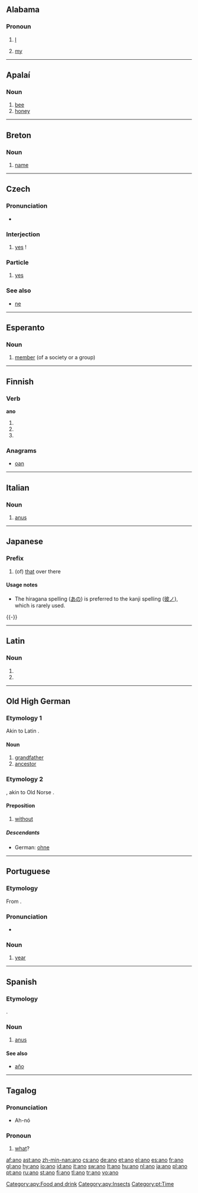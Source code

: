 {{see|año}}
==Alabama==

===Pronoun===
{{infl|akz|pronoun}}

# {{context|personal pronoun}} [[I]]
# {{context|possesive pronoun}} [[my]]

----

==Apalaí==

===Noun===
{{infl|apy|noun}}

# [[bee]]
# [[honey]]

[[Category:apy:Food and drink]]
[[Category:apy:Insects]]

----

==Breton==

===Noun===
{{infl|br|noun|g=m}}

# [[name]]

----

==Czech==

===Pronunciation===
*{{audio|Cs-ano.ogg|audio}}

===Interjection===
{{infl|cs|interjection}}

# [[yes]] !

===Particle===
{{infl|cs|particle}}

# [[yes]]

===See also===
* [[ne]]

----

==Esperanto==

===Noun===
{{eo-noun}}

# [[member]] (of a society or a group)

----

==Finnish==

===Verb===
'''ano'''

# {{fi-form of|anoa|type=verb|mood=indicative|tense=present connegative}}
# {{fi-form of|anoa|type=verb|pr=second-person|pl=singular|mood=imperative|tense=present}}
# {{fi-form of|anoa|type=verb|pr=second-person|pl=singular|mood=imperative|tense=present connegative}}

===Anagrams===
*[[oan#Finnish|oan]]

----

==Italian==

===Noun===
{{it-noun|an|m|o|i}}

# [[anus]]

----

==Japanese==
{{Japanese demonstratives}}
===Prefix===
{{ja-pos|r|prefix|hira=あの|kanji=彼ノ}}
# (of) [[that]] over there

====Usage notes====
*The hiragana spelling ([[あの]]) is preferred to the kanji spelling ([[彼ノ]]), which is rarely used.

{{-}}

----

==Latin==

===Noun===
{{infl|la|noun form|head=ānō|g=m}}

# {{inflection of|anus#Latin|ānus|dat|s}}
# {{inflection of|anus#Latin|ānus|abl|s}}

----

==Old High German==

===Etymology 1===
Akin to Latin {{term|anus|lang=la}}.

====Noun====
{{infl|goh|noun|g=m}}

# [[grandfather]]
# [[ancestor]]

===Etymology 2===
{{CG.|goh}}, akin to Old Norse {{term|án}}.

====Preposition====
{{infl|goh|preposition|head=āno}}

# [[without]]

=====Descendants=====
*German: [[ohne]]

----

==Portuguese==

===Etymology===
From {{L.|pt}} {{term|annus||year|lang=la}}.

===Pronunciation===
*{{IPA|/'ʌnu/}}

===Noun===
{{pt-noun-m}}

# [[year]]

[[Category:pt:Time]]

----

==Spanish==

===Etymology===
{{L.|es}} {{term|anus|lang=la}}.

===Noun===
{{es-noun-m}}

# [[anus]]

====See also====
*[[año]]

----

==Tagalog==

===Pronunciation===
*Ah-nó

===Pronoun===
{{infl|tl|pronoun|interrogative pronoun}}

# [[what]]?

[[af:ano]]
[[ast:ano]]
[[zh-min-nan:ano]]
[[cs:ano]]
[[de:ano]]
[[et:ano]]
[[el:ano]]
[[es:ano]]
[[fr:ano]]
[[gl:ano]]
[[hy:ano]]
[[io:ano]]
[[id:ano]]
[[it:ano]]
[[sw:ano]]
[[lt:ano]]
[[hu:ano]]
[[nl:ano]]
[[ja:ano]]
[[pl:ano]]
[[pt:ano]]
[[ru:ano]]
[[st:ano]]
[[fi:ano]]
[[tl:ano]]
[[tr:ano]]
[[vo:ano]]